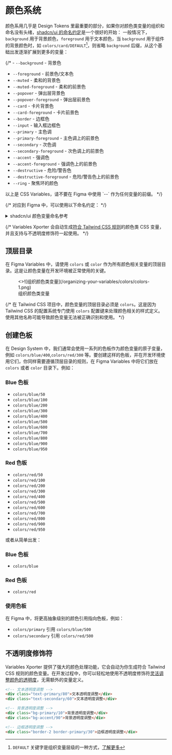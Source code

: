 
# 颜色系统

颜色系用几乎是 Design Tokens 里最重要的部分，如果你对颜色类变量的组织和命名没有头绪，[shadcn/ui 的命名约定](https://ui.shadcn.com/docs/theming#convention)是一个很好的开始：
一般情况下，`background` 用于背景颜色，`foreground` 用于文本颜色，当 `background` 用于组件的背景颜色时，如 `colors/card/DEFAULT`[^1]，则省略 `background` 后缀，从这个基础出发逐渐扩展到更多的变量：

{/* - `--background` - 背景色
- `--foreground` - 前景色/文本色
- `--muted` - 柔和的背景色
- `--muted-foreground` - 柔和的前景色
- `--popover` - 弹出层背景色
- `--popover-foreground` - 弹出层前景色
- `--card` - 卡片背景色
- `--card-foreground` - 卡片前景色
- `--border` - 边框色
- `--input` - 输入框边框色
- `--primary` - 主色调
- `--primary-foreground` - 主色调上的前景色
- `--secondary` - 次色调
- `--secondary-foreground` - 次色调上的前景色
- `--accent` - 强调色
- `--accent-foreground` - 强调色上的前景色
- `--destructive` - 危险/警告色
- `--destructive-foreground` - 危险/警告色上的前景色
- `--ring` - 聚焦环的颜色

<Callout type="warning" emoji="⚠️">
  以上是 CSS Variables，请不要在 Figma 中使用 `--` 作为任何变量的前缀。
</Callout> */}

{/* 对应到 Figma 中，可以使用以下命名约定： */}

<details>
  {/* prettier-ignore */}
  <summary>shadcn/ui 颜色变量命名参考</summary>
- `colors/background/DEFAULT` - 页面主背景色
- `colors/foreground/DEFAULT` - 主要文本颜色
- `colors/muted/DEFAULT` - 次要背景色，用于柔和的视觉层次
- `colors/muted/foreground` - 次要文本颜色，用于辅助信息
- `colors/popover/DEFAULT` - 弹出层背景色，确保与主背景有适当区分
- `colors/popover/foreground` - 弹出层文本颜色
- `colors/card/DEFAULT` - 卡片背景色，用于内容区块
- `colors/card/foreground` - 卡片内文本颜色
- `colors/border/DEFAULT` - 边框颜色，用于分隔视觉元素
- `colors/input/DEFAULT` - 输入框边框颜色
- `colors/primary/DEFAULT` - 品牌主色调，用于主要按钮和重点元素
- `colors/primary/foreground` - 主色调上的文本颜色
- `colors/secondary/DEFAULT` - 品牌次色调，用于次要操作和界面元素
- `colors/secondary/foreground` - 次色调上的文本颜色
- `colors/accent/DEFAULT` - 强调色，用于突出显示特定元素
- `colors/accent/foreground` - 强调色上的文本颜色
- `colors/destructive/DEFAULT` - 警示色，用于危险操作和错误提示
- `colors/destructive/foreground` - 警示色上的文本颜色
- `colors/ring/DEFAULT` - 焦点环颜色，用于交互反馈
</details>


{/* <Callout type="info" emoji="💡">
  Variables Xporter 会自动生成[符合 Tailwind CSS 规则](https://tailwindcss.com/docs/customizing-colors#using-css-variables)的颜色类 CSS 变量，并且支持与不透明度修饰符一起使用。
</Callout> */}

## 顶层目录

在 Figma Variables 中，请使用 `colors` 或 `color` 作为所有颜色相关变量的顶层目录。这是让颜色变量在开发环境被正常使用的关键。

<figure className="mt-6">
  <>![组织颜色类变量](/organizing-your-variables/colors/colors-1.png)</>
  <figcaption>
    组织颜色类变量
  </figcaption>
</figure>

{/* <Callout type="error" emoji="🚨">
  在 Tailwind CSS 项目中，颜色变量的顶层目录必须是 `colors`。这是因为 Tailwind CSS 的配置系统专门使用 `colors` 配置键来处理颜色相关的样式定义。使用其他名称可能导致颜色变量无法被正确识别和使用。
</Callout> */}

## 创建色板

在 Design System 中，我们通常会使用一系列的色板作为颜色变量的原子变量，例如 `colors/blue/400`,`colors/red/300` 等。要创建这样的色板，并在开发环境使用它们，你同样需要遵循顶层目录的规则，在 Figma Variables 中将它们放在 `colors` 或者 `color` 目录下。例如：

### Blue 色板

- `colors/blue/50`
- `colors/blue/100`
- `colors/blue/200`
- `colors/blue/300`
- `colors/blue/400`
- `colors/blue/500`
- `colors/blue/600`
- `colors/blue/700`
- `colors/blue/800`
- `colors/blue/900`
- `colors/blue/950`

### Red 色板

- `colors/red/50`
- `colors/red/100`
- `colors/red/200`
- `colors/red/300`
- `colors/red/400`
- `colors/red/500`
- `colors/red/600`
- `colors/red/700`
- `colors/red/800`
- `colors/red/900`
- `colors/red/950`


或者从简单出发：

### Blue 色板

- `colors/blue`

### Red 色板

- `colors/red`

### 使用色板

在 Figma 中，将更高抽象级别的颜色引用指向色板，例如：

- `colors/primary` 引用 `colors/blue/500`
- `colors/secondary` 引用 `colors/red/500`

## 不透明度修饰符

Variables Xporter 提供了强大的颜色处理功能，它会自动为你生成符合 Tailwind CSS 规则的颜色变量。在开发过程中，你可以轻松地使用不透明度修饰符[灵活调整颜色的透明度](https://tailwindcss.com/docs/colors#adjusting-opacity)，无需额外的变量定义。


  ```html
  <!-- 文本透明度调整 -->
  <div class="text-primary/80">文本透明度调整</div>
  <div class="text-secondary/60">文本透明度调整</div>

  <!-- 背景透明度调整 -->
  <div class="bg-primary/10">背景透明度调整</div>
  <div class="bg-accent/90">背景透明度调整</div>

  <!-- 边框透明度调整 -->
  <div class="border-2 border-primary/30">边框透明度调整</div>
  ```

[^1]: `DEFAULT` 关键字是组织变量层级的一种方式，[了解更多](/docs/organizing-your-variables/principles#use-default-value)
